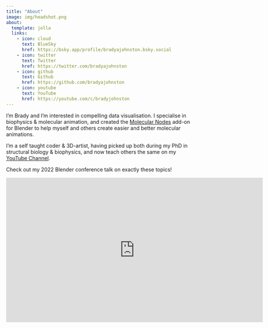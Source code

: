 ```yaml
---
title: "About"
image: img/headshot.png
about:
  template: jolla
  links:
    - icon: cloud
      text: BlueSky
      href: https://bsky.app/profile/bradyajohnston.bsky.social
    - icon: twitter
      text: Twitter
      href: https://twitter.com/bradyajohnston
    - icon: github
      text: Github
      href: https://github.com/bradyajohnston
    - icon: youtube
      text: YouTube
      href: https://youtube.com/c/bradyjohnston
---
```


I'm Brady and I'm interested in compelling data visualisation.
I specialise in biophysics & molecular animation, and created the [Molecular Nodes](https://bradyajohnston.github.io/MolecularNodes) add-on for Blender to help myself and others create easier and better molecular animations.

I'm a self taught coder & 3D-artist, having picked up both during my PhD in structural biology & biophysics, and now teach others the same on my [YouTube Channel](https://youtube.com/c/bradyjohnston).

Check out my 2022 Blender conference talk on exactly these topics!

<iframe width="700" height="394" src="https://www.youtube.com/embed/adhTmwYwOiA?si=j883f1GPpXsHcEpJ" title="YouTube video player" frameborder="0" allow="accelerometer; autoplay; clipboard-write; encrypted-media; gyroscope; picture-in-picture; web-share" referrerpolicy="strict-origin-when-cross-origin" allowfullscreen>

</iframe>